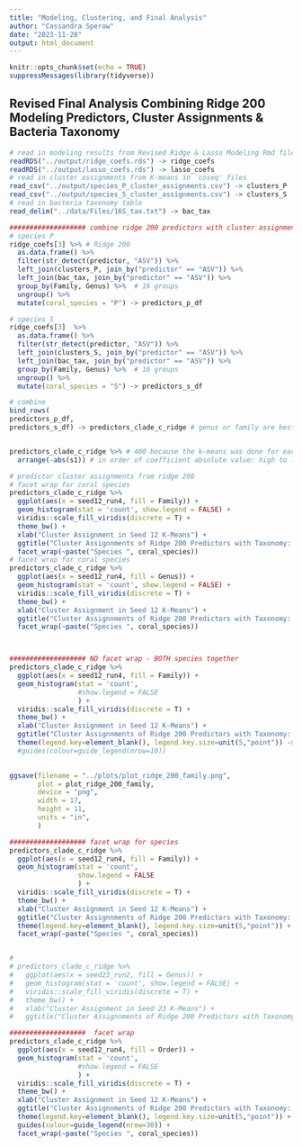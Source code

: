 ```yaml
---
title: "Modeling, Clustering, and Final Analysis"
author: "Cassandra Sperow"
date: "2023-11-28"
output: html_document
---
```


```r
knitr::opts_chunk$set(echo = TRUE)
suppressMessages(library(tidyverse))
```

## Revised Final Analysis Combining Ridge 200 Modeling Predictors, Cluster Assignments & Bacteria Taxonomy

```r
# read in modeling results from Revised Ridge & Lasso Modeling Rmd file
readRDS("../output/ridge_coefs.rds") -> ridge_coefs
readRDS("../output/lasso_coefs.rds") -> lasso_coefs
# read in cluster assignments from K-means in 'coseq' files
read_csv("../output/species_P_cluster_assignments.csv") -> clusters_P
read_csv("../output/species_S_cluster_assignments.csv") -> clusters_S
# read in bacteria taxonomy table
read_delim("../data/Files/16S_tax.txt") -> bac_tax

```


```r
################### combine ridge 200 predictors with cluster assignments and taxonomy
# species P
ridge_coefs[3] %>% # Ridge 200
  as.data.frame() %>% 
  filter(str_detect(predictor, "ASV")) %>% 
  left_join(clusters_P, join_by("predictor" == "ASV")) %>% 
  left_join(bac_tax, join_by("predictor" == "ASV")) %>% 
  group_by(Family, Genus) %>%  # 16 groups
  ungroup() %>% 
  mutate(coral_species = "P") -> predictors_p_df

# species S
ridge_coefs[3]  %>% 
  as.data.frame() %>% 
  filter(str_detect(predictor, "ASV")) %>% 
  left_join(clusters_S, join_by("predictor" == "ASV")) %>% 
  left_join(bac_tax, join_by("predictor" == "ASV")) %>% 
  group_by(Family, Genus) %>%  # 16 groups
  ungroup() %>% 
  mutate(coral_species = "S") -> predictors_s_df

# combine
bind_rows(
predictors_p_df, 
predictors_s_df) -> predictors_clade_c_ridge # genus or family are best per client.


predictors_clade_c_ridge %>% # 400 because the k-means was done for each species separately
  arrange(-abs(s1)) # in order of coefficient absolute value: high to low
```




```r

# predictor cluster assignments from ridge 200
# facet wrap for coral species
predictors_clade_c_ridge %>% 
  ggplot(aes(x = seed12_run4, fill = Family)) +
  geom_histogram(stat = 'count', show.legend = FALSE) +
  viridis::scale_fill_viridis(discrete = T) +
  theme_bw() +
  xlab("Cluster Assignment in Seed 12 K-Means") + 
  ggtitle("Cluster Assignnments of Ridge 200 Predictors with Taxonomy: Family") +
  facet_wrap(~paste("Species ", coral_species)) 
# facet wrap for coral species
predictors_clade_c_ridge %>% 
  ggplot(aes(x = seed12_run4, fill = Genus)) +
  geom_histogram(stat = 'count', show.legend = FALSE) +
  viridis::scale_fill_viridis(discrete = T) +
  theme_bw() +
  xlab("Cluster Assignment in Seed 12 K-Means") + 
  ggtitle("Cluster Assignnments of Ridge 200 Predictors with Taxonomy: Genus") +
  facet_wrap(~paste("Species ", coral_species)) 



################### NO facet wrap - BOTH species together
predictors_clade_c_ridge %>% 
  ggplot(aes(x = seed12_run4, fill = Family)) +
  geom_histogram(stat = 'count', 
                 #show.legend = FALSE
                 ) +
  viridis::scale_fill_viridis(discrete = T) +
  theme_bw() +
  xlab("Cluster Assignment in Seed 12 K-Means") + 
  ggtitle("Cluster Assignnments of Ridge 200 Predictors with Taxonomy: Family") +
  theme(legend.key=element_blank(), legend.key.size=unit(5,"point")) -> plot_ridge_200_family
  #guides(colour=guide_legend(nrow=10)) 
  

ggsave(filename = "../plots/plot_ridge_200_family.png",
       plot = plot_ridge_200_family, 
       device = "png",
       width = 17,
       height = 11,
       units = "in",
       )

################### facet wrap for species
predictors_clade_c_ridge %>% 
  ggplot(aes(x = seed12_run4, fill = Family)) +
  geom_histogram(stat = 'count', 
                 show.legend = FALSE
                 ) +
  viridis::scale_fill_viridis(discrete = T) +
  theme_bw() +
  xlab("Cluster Assignment in Seed 12 K-Means") + 
  ggtitle("Cluster Assignnments of Ridge 200 Predictors with Taxonomy: Family") +
  theme(legend.key=element_blank(), legend.key.size=unit(5,"point")) +
  facet_wrap(~paste("Species ", coral_species)) 


# 
# predictors_clade_c_ridge %>% 
#   ggplot(aes(x = seed23_run2, fill = Genus)) +
#   geom_histogram(stat = 'count', show.legend = FALSE) +
#   viridis::scale_fill_viridis(discrete = T) +
#   theme_bw() +
#   xlab("Cluster Assignment in Seed 23 K-Means") + 
#   ggtitle("Cluster Assignnments of Ridge 200 Predictors with Taxonomy: Genus") 

###################  facet wrap 
predictors_clade_c_ridge %>% 
  ggplot(aes(x = seed12_run4, fill = Order)) +
  geom_histogram(stat = 'count', 
                 #show.legend = FALSE
                 ) +
  viridis::scale_fill_viridis(discrete = T) +
  theme_bw() +
  xlab("Cluster Assignment in Seed 12 K-Means") + 
  ggtitle("Cluster Assignnments of Ridge 200 Predictors with Taxonomy: Order") +
  theme(legend.key=element_blank(), legend.key.size=unit(5,"point")) +
  guides(colour=guide_legend(nrow=30)) +
  facet_wrap(~paste("Species ", coral_species)) 
```
